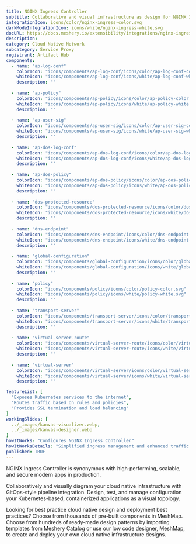 ---
title: NGINX Ingress Controller
subtitle: Collaborative and visual infrastructure as design for NGINX Ingress Controller
integrationIcon: icons/color/nginx-ingress-color.svg
darkModeIntegrationIcon: icons/white/nginx-ingress-white.svg
docURL: https://docs.meshery.io/extensibility/integrations/nginx-ingress
description: 
category: Cloud Native Network
subcategory: Service Proxy
registrant: Artifact Hub
components:
  - name: "ap-log-conf"
    colorIcon: "icons/components/ap-log-conf/icons/color/ap-log-conf-color.svg"
    whiteIcon: "icons/components/ap-log-conf/icons/white/ap-log-conf-white.svg"
    description: ""
    
  - name: "ap-policy"
    colorIcon: "icons/components/ap-policy/icons/color/ap-policy-color.svg"
    whiteIcon: "icons/components/ap-policy/icons/white/ap-policy-white.svg"
    description: ""
    
  - name: "ap-user-sig"
    colorIcon: "icons/components/ap-user-sig/icons/color/ap-user-sig-color.svg"
    whiteIcon: "icons/components/ap-user-sig/icons/white/ap-user-sig-white.svg"
    description: ""
    
  - name: "ap-dos-log-conf"
    colorIcon: "icons/components/ap-dos-log-conf/icons/color/ap-dos-log-conf-color.svg"
    whiteIcon: "icons/components/ap-dos-log-conf/icons/white/ap-dos-log-conf-white.svg"
    description: ""
    
  - name: "ap-dos-policy"
    colorIcon: "icons/components/ap-dos-policy/icons/color/ap-dos-policy-color.svg"
    whiteIcon: "icons/components/ap-dos-policy/icons/white/ap-dos-policy-white.svg"
    description: ""
    
  - name: "dos-protected-resource"
    colorIcon: "icons/components/dos-protected-resource/icons/color/dos-protected-resource-color.svg"
    whiteIcon: "icons/components/dos-protected-resource/icons/white/dos-protected-resource-white.svg"
    description: ""
    
  - name: "dns-endpoint"
    colorIcon: "icons/components/dns-endpoint/icons/color/dns-endpoint-color.svg"
    whiteIcon: "icons/components/dns-endpoint/icons/white/dns-endpoint-white.svg"
    description: ""
    
  - name: "global-configuration"
    colorIcon: "icons/components/global-configuration/icons/color/global-configuration-color.svg"
    whiteIcon: "icons/components/global-configuration/icons/white/global-configuration-white.svg"
    description: ""
    
  - name: "policy"
    colorIcon: "icons/components/policy/icons/color/policy-color.svg"
    whiteIcon: "icons/components/policy/icons/white/policy-white.svg"
    description: ""
    
  - name: "transport-server"
    colorIcon: "icons/components/transport-server/icons/color/transport-server-color.svg"
    whiteIcon: "icons/components/transport-server/icons/white/transport-server-white.svg"
    description: ""
    
  - name: "virtual-server-route"
    colorIcon: "icons/components/virtual-server-route/icons/color/virtual-server-route-color.svg"
    whiteIcon: "icons/components/virtual-server-route/icons/white/virtual-server-route-white.svg"
    description: ""
    
  - name: "virtual-server"
    colorIcon: "icons/components/virtual-server/icons/color/virtual-server-color.svg"
    whiteIcon: "icons/components/virtual-server/icons/white/virtual-server-white.svg"
    description: ""

featureList: [
  "Exposes Kubernetes services to the internet",
  "Routes traffic based on rules and policies",
  "Provides SSL termination and load balancing"
]
workingSlides: [
  ../_images/kanvas-visualizer.webp,
  ../_images/kanvas-designer.webp
]
howItWorks: "Configures NGINX Ingress Controller"
howItWorksDetails: "Simplified ingress management and enhanced traffic routing in Kubernetes"
published: TRUE
---
<p>
NGINX Ingress Controller is synonymous with high‑performing, scalable, and secure modern apps in production.
</p>
<p>
    Collaboratively and visually diagram your cloud native infrastructure with GitOps-style pipeline integration. Design, test, and manage configuration your Kubernetes-based, containerized applications as a visual topology.
</p>
<p>
    Looking for best practice cloud native design and deployment best practices? Choose from thousands of pre-built components in MeshMap. Choose from hundreds of ready-made design patterns by importing templates from Meshery Catalog or use our low code designer, MeshMap, to create and deploy your own cloud native infrastructure designs.
</p>

